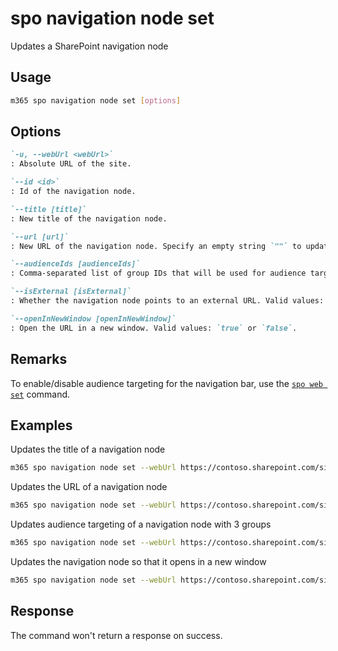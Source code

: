 
# spo navigation node set

Updates a SharePoint navigation node

## Usage

```sh
m365 spo navigation node set [options]
```

## Options

```md definition-list
`-u, --webUrl <webUrl>`
: Absolute URL of the site.

`--id <id>`
: Id of the navigation node.

`--title [title]`
: New title of the navigation node.

`--url [url]`
: New URL of the navigation node. Specify an empty string `""` to update the navigation label to a linkless label.

`--audienceIds [audienceIds]`
: Comma-separated list of group IDs that will be used for audience targeting. Speficy an empty string `""` to clear this value. The limit is 10 ids per navigation node.

`--isExternal [isExternal]`
: Whether the navigation node points to an external URL. Valid values: `true` or `false`.

`--openInNewWindow [openInNewWindow]`
: Open the URL in a new window. Valid values: `true` or `false`.
```

<Global />

## Remarks

To enable/disable audience targeting for the navigation bar, use the [`spo web set`](../web/web-set.mdx) command.

## Examples

Updates the title of a navigation node

```sh
m365 spo navigation node set --webUrl https://contoso.sharepoint.com/sites/marketing --id 2209 --title "Pictures"
```

Updates the URL of a navigation node

```sh
m365 spo navigation node set --webUrl https://contoso.sharepoint.com/sites/marketing --id 2209 --url "https://www.microsoft.com" --isExternal true
```

Updates audience targeting of a navigation node with 3 groups

```sh
m365 spo navigation node set --webUrl https://contoso.sharepoint.com/sites/marketing --id 2209 --audienceIds "61f78c73-f71a-471e-a3b9-15daa936e200,9524e6b4-e663-44fe-b179-210c963e37e7,c42b8756-494d-4141-a575-45f01320e26a"
```

Updates the navigation node so that it opens in a new window

```sh
m365 spo navigation node set --webUrl https://contoso.sharepoint.com/sites/marketing --id 2209 --openInNewWindow true
```

## Response

The command won't return a response on success.
